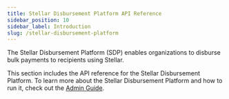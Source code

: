 ```yaml
---
title: Stellar Disbursement Platform API Reference
sidebar_position: 10
sidebar_label: Introduction
slug: /stellar-disbursement-platform
---
```


The Stellar Disbursement Platform (SDP) enables organizations to disburse bulk payments to recipients using Stellar.

This section includes the API reference for the Stellar Disbursement Platform. To learn more about the Stellar Disbursement Platform and how to run it, check out the [Admin Guide](./admin-guide/README.mdx).
